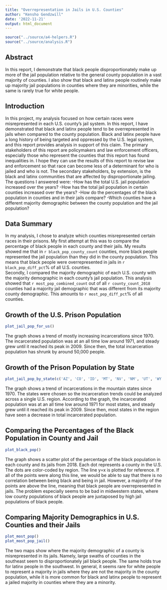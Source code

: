 ```yaml
---
title: "Overrepresentation in Jails in U.S. Counties"
author: "Kensho Gendzwill"
date: '2022-11-21'
output: html_document
---
```


```r
source("../source/a4-helpers.R")
source("../source/analysis.R")
```

## Abstract 
In this report, I demonstrate that black people disproportionately make up more
of the jail population relative to the general county population in a vast
majority of counties. I also show that black and latinx people routinely make up
majority jail populations in counties where they are minorities, while the same
is rarely true for white people.

## Introduction 
In this project, my analysis focused on how certain races were misrepresented in
each U.S. county's jail system. In this report, I have demonstrated that black
and latinx people tend to be overrepresented in jails when compared to the 
county population. Black and latinx people have a long history of being targeted
and oppressed by the U.S. legal system, and this report provides analysis in
support of this claim. The primary stakeholders of this report are policymakers
and law enforcement officers, especially those who represent the counties that
this report has found inequalities in. I hope they can use the results of this
report to revise law and enforcement so that race can become less of a
determinant for who is jailed and who is not. The secondary stakeholders,
by extension, is the black and latinx communities that are affected by
disproportionate jailing.
The questions I answered were:
-How has the total U.S. jail population increased over the years?
-How has the total jail population in certain counties increased over the years?
-How do the percentages of the black population in counties and in their jails
compare?
-Which counties have a different majority demographic between the county
population and the jail population?

## Data Summary 
In my analysis, I chose to analyze which counties misrepresented certain races
in their prisons. My first attempt at this was to compare the percentage of
black people in each county and their jails. My results showed me that in
`r black_pop_county_count` counties, more black people represented the jail
population than they did in the county population. This means that black people
were overrepresented in jails in `r black_pop_diff_pct`% of all U.S. counties.  
Secondly, I compared the majority demographic of each U.S. county with the
majority demographic in each county's jail population. This analysis showed that
`r most_pop_combined_count` out of all `r county_count_2018` counties had a majority
jail demographic that was different from its majority county demographic. This
amounts to `r most_pop_diff_pct`% of all counties.

## Growth of the U.S. Prison Population
```r
plot_jail_pop_for_us()
```
The graph shows a trend of mostly increasing incarcerations since 1970. The
incarcerated population was at an all time low around 1971, and steady grew
until it reached its peak in 2009. Since then, the total incarceration
population has shrunk by around 50,000 people. 

## Growth of the Prison Population by State
```r
plot_jail_pop_by_state(c('AZ', 'CO', 'ID', 'MT', 'NV', 'NM', 'UT', 'WY'))
```
The graph shows a trend of incarcerations in the mountain states since 1970. The
states were chosen so the incarceration trends could be analyzed across a single
U.S. region. According to the graph, the incarcerated population was at an all
time low around 1971 for most states, and steady grew until it reached its peak
in 2009. Since then, most states in the region have seen a decrease in total
incarcerated population.

## Comparing the Percentages of the Black Population in County and Jail
```r
plot_black_pop()
```
The graph shows a scatter plot of the percentage of the black population in each
county and its jails from 2018. Each dot represents a county in the U.S. The
dots are color-coded by region. The line y=x is plotted for reference. If all of
the points were along this line, we would be able to say that there is no
correlation between being black and being in jail. However, a majority of the
points are above the line, meaning that black people are overrepresented in
jails. The problem especially seems to be bad in midwestern states, where low
county populations of black people are juxtaposed by high jail populations of
black people. 

## Comparing Majority Demographics in U.S. Counties and their Jails
```r
plot_most_pop()
plot_most_pop_jail()
```
The two maps show where the majority demographic of a county is misrepresented
in its jails. Namely, large swaths of counties in the southeast seem to
disproportionately jail black people. The same holds true for latinx people in
the southwest. In general, it seems rare for white people to represent a majority
in jails where they are not the majority in the county population, while it is
more common for black and latinx people to represent a jailed majority in
counties where they are a minority.
